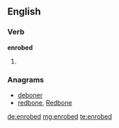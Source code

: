 ==English==

===Verb===
'''enrobed'''

# {{past of|[[enrobe]]}}

===Anagrams===
* [[deboner#English|deboner]]
* [[redbone#English|redbone]], [[Redbone#English|Redbone]]

[[de:enrobed]]
[[mg:enrobed]]
[[te:enrobed]]